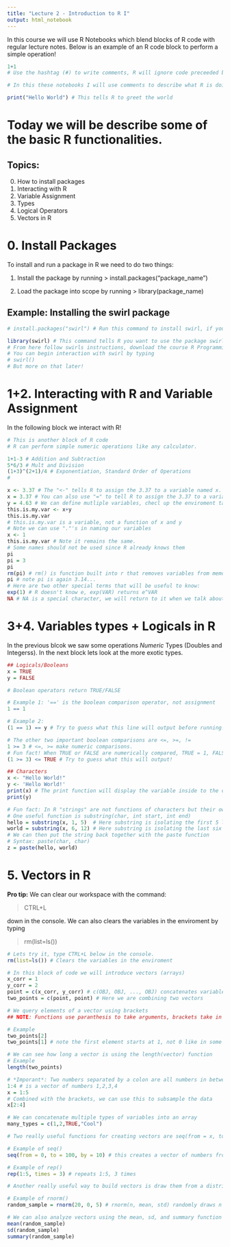 ```yaml
---
title: "Lecture 2 - Introduction to R I"
output: html_notebook
---
```


In this course we will use R Notebooks which blend blocks of R code with regular lecture notes. Below is an example of an R code block to perform a simple operation!
```r
1+1
# Use the hashtag (#) to write comments, R will ignore code preceeded by hashtags.

# In this these notebooks I will use comments to describe what R is doing, please read through this notebook, executing the commands! e.g.

print("Hello World") # This tells R to greet the world
```

# Today we will be describe some of the basic R functionalities.

## Topics:
0. How to install packages
1. Interacting with R
2. Variable Assignment
3. Types
4. Logical Operators 
5. Vectors in R


# 0. Install Packages
To install and run a package in R we need to do two things: 

1. Install the package by running
> install.packages("package_name")

2. Load the package into scope by running
> library(package_name)

## Example: Installing the swirl package 
```r
# install.packages("swirl") # Run this command to install swirl, if you have already you don't need to do it again.

library(swirl) # This command tells R you want to use the package swirl.
# From here follow swirls instructions, download the course R Programming and explore it's lessons!
# You can begin interaction with swirl by typing
# swirl() 
# But more on that later!
```

# 1+2. Interacting with R and Variable Assignment
In the following block we interact with R!

```r
# This is another block of R code
# R can perform simple numeric operations like any calculator.

1+1-3 # Addition and Subtraction
5*6/3 # Mult and Division
(1+3)^(2+1)/4 # Exponentiation, Standard Order of Operations
#

x <- 3.37 # The "<-" tells R to assign the 3.37 to a variable named x.
x = 3.37 # You can also use "=" to tell R to assign the 3.37 to a variable named x.
y = 4.63 # We can define mutliple variables, checl up the enviroment tab of your console to see the currently defined variables.
this.is.my.var <- x+y
this.is.my.var
# this.is.my.var is a variable, not a function of x and y
# Note we can use "."'s in naming our variables
x <- 1
this.is.my.var # Note it remains the same.
# Some names should not be used since R already knows them
pi
pi = 3
pi
rm(pi) # rm() is function built into r that removes variables from memory
pi # note pi is again 3.14...
# Here are two other special terms that will be useful to know:
exp(1) # R doesn't know e, exp(VAR) returns e^VAR
NA # NA is a special character, we will return to it when we talk about conditionals.
```

# 3+4. Variables types + Logicals in R
In the previous blcok we saw some operations *Numeric* Types (Doubles and Integerss). In the next block lets look at the more exotic types.

```r
## Logicals/Booleans
x = TRUE
y = FALSE

# Boolean operators return TRUE/FALSE

# Example 1: '==' is the boolean comparison operator, not assignment
1 == 1

# Example 2: 
(1 == 1) == y # Try to guess what this line will output before running!

# The other two important boolean comparisons are <=, >=, !=
1 >= 3 # <=, >= make numeric comparisons. 
# Fun fact! When TRUE or FALSE are numerically compared, TRUE = 1, FALSE = 0
(1 >= 3) <= TRUE # Try to guess what this will output!

## Characters
x <- "Hello World!"
y <- 'Hello World!'
print(x) # The print function will display the variable inside to the console
print(y)

# Fun fact: In R "strings" are not functions of characters but their own object.
# One useful function is substring(char, int start, int end)
hello = substring(x, 1, 5)  # Here substring is isolating the first 5 letters
world = substring(x, 6, 12) # Here substring is isolating the last six characters
# We can then put the string back together with the paste function
# Syntax: paste(char, char)
z = paste(hello, world)
```

# 5. Vectors in R

**Pro tip:** We can clear our workspace with the command: 

> CTRL+L 

down in the console. We can also clears the variables in the enviroment by typing

> rm(list=ls()) 

```r
# Lets try it, type CTRL+L below in the console.
rm(list=ls()) # Clears the variables in the enviroment

# In this block of code we will introduce vectors (arrays)
x_corr = 1
y_corr = 2
point = c(x_corr, y_corr) # c(OBJ, OBJ, ..., OBJ) concatenates variables or, more generally, other objects
two_points = c(point, point) # Here we are combining two vectors

# We query elements of a vector using brackets 
## NOTE: Functions use paranthesis to take arguments, brackets take in indicies!

# Example
two_points[2]
two_points[1] # note the first element starts at 1, not 0 like in some languages

# We can see how long a vector is using the length(vector) function
# Example
length(two_points)

# *Imporant*: Two numbers separated by a colon are all numbers in between 
1:4 # is a vector of numbers 1,2,3,4
x = 1:5
# Combined with the brackets, we can use this to subsample the data
x[2:4]

# We can concatenate multiple types of variables into an array
many_types = c(1,2,TRUE,"Cool")

# Two really useful functions for creating vectors are seq(from = x, to = y, by = inc) and rep(elt, times = x)

# Example of seq()
seq(from = 0, to = 100, by = 10) # this creates a vector of numbers from 0 to 100 by tens

# Example of rep()
rep(1:5, times = 3) # repeats 1:5, 3 times 

# Another really useful way to build vectors is draw them from a distribution!

# Example of rnorm()
random_sample = rnorm(20, 0, 5) # rnorm(n, mean, std) randomly draws n samples from a normal distribution with mean and std.

# We can also analyze vectors using the mean, sd, and summary function
mean(random_sample)
sd(random_sample)
summary(random_sample)
```


